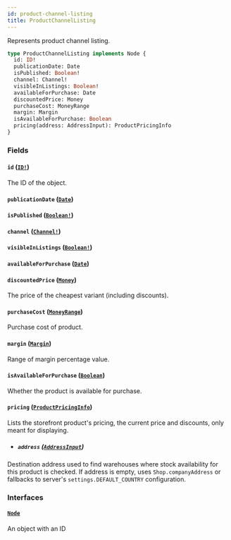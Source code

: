 ```yaml
---
id: product-channel-listing
title: ProductChannelListing
---
```


Represents product channel listing.

```graphql
type ProductChannelListing implements Node {
  id: ID!
  publicationDate: Date
  isPublished: Boolean!
  channel: Channel!
  visibleInListings: Boolean!
  availableForPurchase: Date
  discountedPrice: Money
  purchaseCost: MoneyRange
  margin: Margin
  isAvailableForPurchase: Boolean
  pricing(address: AddressInput): ProductPricingInfo
}
```

### Fields

#### `id` ([`ID!`](/docs/developer/api-reference/scalars/id))

The ID of the object.

#### `publicationDate` ([`Date`](/docs/developer/api-reference/scalars/date))

#### `isPublished` ([`Boolean!`](/docs/developer/api-reference/scalars/boolean))

#### `channel` ([`Channel!`](/docs/developer/api-reference/objects/channel))

#### `visibleInListings` ([`Boolean!`](/docs/developer/api-reference/scalars/boolean))

#### `availableForPurchase` ([`Date`](/docs/developer/api-reference/scalars/date))

#### `discountedPrice` ([`Money`](/docs/developer/api-reference/objects/money))

The price of the cheapest variant (including discounts).

#### `purchaseCost` ([`MoneyRange`](/docs/developer/api-reference/objects/money-range))

Purchase cost of product.

#### `margin` ([`Margin`](/docs/developer/api-reference/objects/margin))

Range of margin percentage value.

#### `isAvailableForPurchase` ([`Boolean`](/docs/developer/api-reference/scalars/boolean))

Whether the product is available for purchase.

#### `pricing` ([`ProductPricingInfo`](/docs/developer/api-reference/objects/product-pricing-info))

Lists the storefront product's pricing, the current price and discounts, only meant for displaying.

- ##### `address` ([`AddressInput`](/docs/developer/api-reference/inputs/address-input))

Destination address used to find warehouses where stock availability for this product is checked. If address is empty, uses `Shop.companyAddress` or fallbacks to server's `settings.DEFAULT_COUNTRY` configuration.

### Interfaces

#### [`Node`](/docs/developer/api-reference/interfaces/node)

An object with an ID
